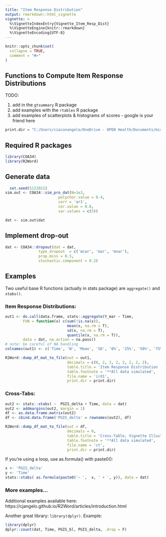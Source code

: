 ```yaml
---
title: "Item Response Distribution"
output: rmarkdown::html_vignette
vignette: >
  %\VignetteIndexEntry{Vignette_Item_Resp_Dist}
  %\VignetteEngine{knitr::rmarkdown}
  %\VignetteEncoding{UTF-8}
---
```


```r
knitr::opts_chunk$set(
  collapse = TRUE,
  comment = "#>"
)
```


## Functions to Compute Item Response Distributions

TODO: 

1. add in the `gtsummary` R package
2. add examples with the `rtables` R package 
3. add examples of scatterplots & histograms of scores - google is your friend here



```r
print.dir = "C:/Users/ciaconangelo/OneDrive - OPEN Health/Documents/misc_R_table_output"
```


## Required R packages
```r
library(COA34)
library(R2Word)
```


## Generate data
```r
  set.seed(5122021)
sim.out <- COA34::sim_pro_dat(N=1e3,
                        polychor.value = 0.4,
                        corr = 'ar1',
                        cor.value = 0.8,
                        var.values = c(5))

dat <- sim.out$dat
```

## Implement drop-out

```r
dat <- COA34::dropout(dat = dat,
               type_dropout  = c('mcar', 'mar', 'mnar'),
               prop.miss = 0.5,
               stochastic.component = 0.2)

```


## Examples

Two useful base R functions (actually in stats package) are `aggregate()` and `xtabs()`.

### Item Response Distributions:
```r
out1 <- do.call(data.frame, stats::aggregate(Y_mar ~ Time,
        FUN = function(x) c(sum(!is.na(x)),
                            mean(x, na.rm = T),
                            sd(x, na.rm = T),
                            quantile(x, na.rm = T)),
        data = dat, na.action = na.pass))
# note: be careful of NA handling
colnames(out1) <- c('Time', 'N', 'Mean', 'SD', '0%', '25%', '50%', '75%', '100%')

R2Word::dump_df_mat_to_file(out = out1,
                            decimals = c(0, 2, 3, 2, 2, 2, 2, 2), 
                            table.title = 'Item Response Distribution - Vignette Illustration', 
                            table.footnote = '**All data simulated',
                            file.name = 'ird1', 
                            print.dir = print.dir)
```


### Cross-Tabs:
```r
out2 <- stats::xtabs( ~  PGIS_delta + Time, data = dat)
out2 <- addmargins(out2, margin = 1)
df <- as.data.frame.matrix(out2)
df <- cbind.data.frame('PGIS_delta' = rownames(out2), df)

R2Word::dump_df_mat_to_file(out = df,
                            decimals = 0,
                            table.title = 'Cross-Table, Vignette Illustration',
                            table.footnote = '**All data simulated',
                            file.name = 'ct',
                            print.dir = print.dir)
```

If you're using a loop, use as.formula() with paste0():
```r
x <- 'PGIS_delta'
y <- 'Time'
stats::xtabs( as.formula(paste0('~ ',  x, ' + ', y)), data = dat)
```


### More examples...

Additional examples available here: https://cjangelo.github.io/R2Word/articles/introduction.html


Another great library: `library(dplyr)`. Example:

```r
library(dplyr)
dplyr::count(dat, Time, PGIS_bl, PGIS_delta, .drop = F)
```
